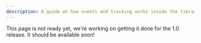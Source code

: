 ```yaml
---
description: A guide on how events and tracking works inside the library.
---
```


This page is not ready yet, we're working on getting it done for the 1.0 release. It should be
available soon!
